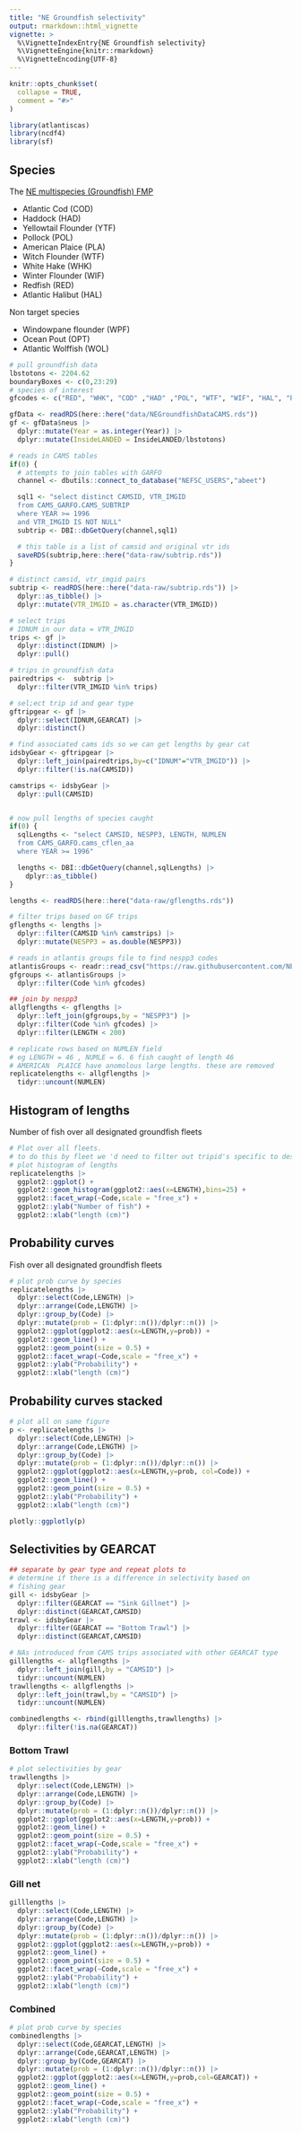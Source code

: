 ```yaml
---
title: "NE Groundfish selectivity"
output: rmarkdown::html_vignette
vignette: >
  %\VignetteIndexEntry{NE Groundfish selectivity}
  %\VignetteEngine{knitr::rmarkdown}
  %\VignetteEncoding{UTF-8}
---
```


```r
knitr::opts_chunk$set(
  collapse = TRUE,
  comment = "#>"
)

library(atlantiscas)
library(ncdf4)
library(sf)
```

## Species

The [NE multispecies (Groundfish) FMP](https://www.nefmc.org/management-plans/northeast-multispecies) 

-   Atlantic Cod (COD)
-   Haddock (HAD)
-   Yellowtail Flounder (YTF)
-   Pollock (POL)
-   American Plaice (PLA)
-   Witch Flounder (WTF)
-   White Hake (WHK)
-   Winter Flounder (WIF)
-   Redfish (RED)
-   Atlantic Halibut (HAL)

Non target species

-   Windowpane flounder (WPF)
-   Ocean Pout (OPT)
-   Atlantic Wolffish (WOL)

```r
# pull groundfish data
lbstotons <- 2204.62
boundaryBoxes <- c(0,23:29)
# species of interest
gfcodes <- c("RED", "WHK", "COD" ,"HAD" ,"POL", "WTF", "WIF", "HAL", "PLA", "YTF" ,"WPF" ,"WOL", "OPT")

gfData <- readRDS(here::here("data/NEGroundfishDataCAMS.rds"))
gf <- gfData$neus |>
  dplyr::mutate(Year = as.integer(Year)) |>
  dplyr::mutate(InsideLANDED = InsideLANDED/lbstotons)

# reads in CAMS tables
if(0) {
  # attempts to join tables with GARFO
  channel <- dbutils::connect_to_database("NEFSC_USERS","abeet")

  sql1 <- "select distinct CAMSID, VTR_IMGID
  from CAMS_GARFO.CAMS_SUBTRIP
  where YEAR >= 1996
  and VTR_IMGID IS NOT NULL"
  subtrip <- DBI::dbGetQuery(channel,sql1)

  # this table is a list of camsid and original vtr ids
  saveRDS(subtrip,here::here("data-raw/subtrip.rds"))
}

# distinct camsid, vtr_imgid pairs
subtrip <- readRDS(here::here("data-raw/subtrip.rds")) |>
  dplyr::as_tibble() |>
  dplyr::mutate(VTR_IMGID = as.character(VTR_IMGID))

# select trips
# IDNUM in our data = VTR_IMGID
trips <- gf |>
  dplyr::distinct(IDNUM) |>
  dplyr::pull()

# trips in groundfish data
pairedtrips <-  subtrip |>
  dplyr::filter(VTR_IMGID %in% trips)

# sel;ect trip id and gear type
gftripgear <- gf |>
  dplyr::select(IDNUM,GEARCAT) |>
  dplyr::distinct()

# find associated cams ids so we can get lengths by gear cat
idsbyGear <- gftripgear |>
  dplyr::left_join(pairedtrips,by=c("IDNUM"="VTR_IMGID")) |>
  dplyr::filter(!is.na(CAMSID))

camstrips <- idsbyGear |>
  dplyr::pull(CAMSID)


# now pull lengths of species caught 
if(0) {
  sqlLengths <- "select CAMSID, NESPP3, LENGTH, NUMLEN
  from CAMS_GARFO.cams_cflen_aa
  where YEAR >= 1996"

  lengths <- DBI::dbGetQuery(channel,sqlLengths) |>
    dplyr::as_tibble()
}

lengths <- readRDS(here::here("data-raw/gflengths.rds"))

# filter trips based on GF trips
gflengths <- lengths |>
  dplyr::filter(CAMSID %in% camstrips) |>
  dplyr::mutate(NESPP3 = as.double(NESPP3))

# reads in atlantis groups file to find nespp3 codes
atlantisGroups <- readr::read_csv("https://raw.githubusercontent.com/NEFSC/READ-EDAB-neusAtlantis/dev_branch/data-raw/data/Atlantis_2_0_groups_svspp_nespp3.csv",show_col_types = FALSE)
gfgroups <- atlantisGroups |>
  dplyr::filter(Code %in% gfcodes)

## join by nespp3
allgflengths <- gflengths |>
  dplyr::left_join(gfgroups,by = "NESPP3") |>
  dplyr::filter(Code %in% gfcodes) |> 
  dplyr::filter(LENGTH < 200)

# replicate rows based on NUMLEN field
# eg LENGTH = 46 , NUMLE = 6. 6 fish caught of length 46
# AMERICAN  PLAICE have anomolous large lengths. these are removed
replicatelengths <- allgflengths |>
  tidyr::uncount(NUMLEN) 
```

## Histogram of lengths

Number of fish over all designated groundfish fleets

```r

# Plot over all fleets.
# to do this by fleet we 'd need to filter out tripid's specific to designated fleets
# plot histogram of lengths
replicatelengths |>
  ggplot2::ggplot() +
  ggplot2::geom_histogram(ggplot2::aes(x=LENGTH),bins=25) +
  ggplot2::facet_wrap(~Code,scale = "free_x") +
  ggplot2::ylab("Number of fish") +
  ggplot2::xlab("length (cm)")
```

## Probability curves

Fish over all designated groundfish fleets

```r
# plot prob curve by species
replicatelengths |>
  dplyr::select(Code,LENGTH) |>
  dplyr::arrange(Code,LENGTH) |>
  dplyr::group_by(Code) |>
  dplyr::mutate(prob = (1:dplyr::n())/dplyr::n()) |>
  ggplot2::ggplot(ggplot2::aes(x=LENGTH,y=prob)) +
  ggplot2::geom_line() +
  ggplot2::geom_point(size = 0.5) +
  ggplot2::facet_wrap(~Code,scale = "free_x") +
  ggplot2::ylab("Probability") +
  ggplot2::xlab("length (cm)")
```

## Probability curves stacked

```r
# plot all on same figure
p <- replicatelengths |>
  dplyr::select(Code,LENGTH) |>
  dplyr::arrange(Code,LENGTH) |>
  dplyr::group_by(Code) |>
  dplyr::mutate(prob = (1:dplyr::n())/dplyr::n()) |>
  ggplot2::ggplot(ggplot2::aes(x=LENGTH,y=prob, col=Code)) +
  ggplot2::geom_line() +
  ggplot2::geom_point(size = 0.5) +
  ggplot2::ylab("Probability") +
  ggplot2::xlab("length (cm)")

plotly::ggplotly(p)

```

## Selectivities by GEARCAT

```r
## separate by gear type and repeat plots to
# determine if there is a difference in selectivity based on
# fishing gear
gill <- idsbyGear |>
  dplyr::filter(GEARCAT == "Sink Gillnet") |>
  dplyr::distinct(GEARCAT,CAMSID)
trawl <- idsbyGear |>
  dplyr::filter(GEARCAT == "Bottom Trawl") |>
  dplyr::distinct(GEARCAT,CAMSID)

# NAs introduced from CAMS trips associated with other GEARCAT type
gilllengths <- allgflengths |>
  dplyr::left_join(gill,by = "CAMSID") |>
  tidyr::uncount(NUMLEN)
trawllengths <- allgflengths |>
  dplyr::left_join(trawl,by = "CAMSID") |>
  tidyr::uncount(NUMLEN)

combinedlengths <- rbind(gilllengths,trawllengths) |>
  dplyr::filter(!is.na(GEARCAT))
```

### Bottom Trawl

```r
# plot selectivities by gear
trawllengths |>
  dplyr::select(Code,LENGTH) |>
  dplyr::arrange(Code,LENGTH) |>
  dplyr::group_by(Code) |>
  dplyr::mutate(prob = (1:dplyr::n())/dplyr::n()) |>
  ggplot2::ggplot(ggplot2::aes(x=LENGTH,y=prob)) +
  ggplot2::geom_line() +
  ggplot2::geom_point(size = 0.5) +
  ggplot2::facet_wrap(~Code,scale = "free_x") +
  ggplot2::ylab("Probability") +
  ggplot2::xlab("length (cm)")
```

### Gill net

```r
gilllengths |>
  dplyr::select(Code,LENGTH) |>
  dplyr::arrange(Code,LENGTH) |>
  dplyr::group_by(Code) |>
  dplyr::mutate(prob = (1:dplyr::n())/dplyr::n()) |>
  ggplot2::ggplot(ggplot2::aes(x=LENGTH,y=prob)) +
  ggplot2::geom_line() +
  ggplot2::geom_point(size = 0.5) +
  ggplot2::facet_wrap(~Code,scale = "free_x") +
  ggplot2::ylab("Probability") +
  ggplot2::xlab("length (cm)")
```


### Combined

```r
# plot prob curve by species
combinedlengths |>
  dplyr::select(Code,GEARCAT,LENGTH) |>
  dplyr::arrange(Code,GEARCAT,LENGTH) |>
  dplyr::group_by(Code,GEARCAT) |>
  dplyr::mutate(prob = (1:dplyr::n())/dplyr::n()) |>
  ggplot2::ggplot(ggplot2::aes(x=LENGTH,y=prob,col=GEARCAT)) +
  ggplot2::geom_line() +
  ggplot2::geom_point(size = 0.5) +
  ggplot2::facet_wrap(~Code,scale = "free_x") +
  ggplot2::ylab("Probability") +
  ggplot2::xlab("length (cm)")

```
